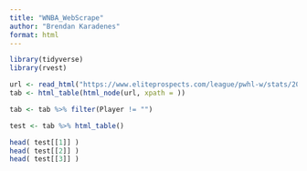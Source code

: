```yaml
---
title: "WNBA_WebScrape"
author: "Brendan Karadenes"
format: html
---
```


```r
library(tidyverse)
library(rvest)
```

```r
url <- read_html("https://www.eliteprospects.com/league/pwhl-w/stats/2023-2024")
tab <- html_table(html_node(url, xpath = ))

tab <- tab %>% filter(Player != "")
```

```r
test <- tab %>% html_table()

head( test[[1]] )
head( test[[2]] )
head( test[[3]] )
```




